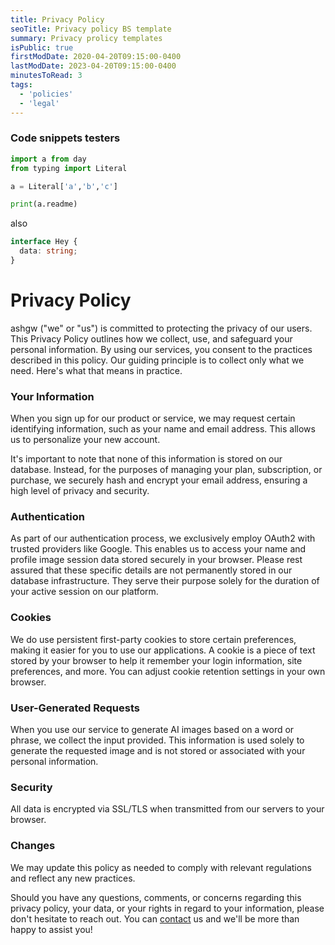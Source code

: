 ```yaml
---
title: Privacy Policy
seoTitle: Privacy policy BS template
summary: Privacy prolicy templates
isPublic: true
firstModDate: 2020-04-20T09:15:00-0400
lastModDate: 2023-04-20T09:15:00-0400
minutesToRead: 3
tags:
  - 'policies'
  - 'legal'
---
```


### Code snippets testers

```python
import a from day
from typing import Literal

a = Literal['a','b','c']

print(a.readme)
```

also

```typescript
interface Hey {
  data: string;
}
```

# **Privacy Policy**

<div className="row p-2 mx-2" style={{ fontWeight: '400' }}>
  ashgw ("we" or "us") is committed to protecting the privacy of our users. This
  Privacy Policy outlines how we collect, use, and safeguard your personal
  information. By using our services, you consent to the practices described in
  this policy. Our guiding principle is to collect only what we need. Here's
  what that means in practice.
</div>

### **Your Information**

<div className = "row p-2 mx-2" style = {{fontWeight: '400'}}>

When you sign up for our product or service, we may request certain identifying information, such as your name and email address. This allows us to personalize your new account.

It's important to note that none of this information is stored on our database. Instead, for the purposes of managing your plan, subscription, or purchase, we securely hash and encrypt your email address, ensuring a high level of privacy and security.

</div>

### **Authentication**

<div className = "row p-2 mx-2" style = {{fontWeight: '400'}}>

As part of our authentication process, we exclusively employ OAuth2 with trusted providers like Google. This enables us to access your name and profile image session data stored securely in your browser. Please rest assured that these specific details are not permanently stored in our database infrastructure. They serve their purpose solely for the duration of your active session on our platform.

</div>

### **Cookies**

<div className = "row p-2 mx-2" style = {{fontWeight: '400'}}>

We do use persistent first-party cookies to store certain preferences, making it easier for you to use our applications. A cookie is a piece of text stored by your browser to help it remember your login information, site preferences, and more. You can adjust cookie retention settings in your own browser.

</div>

### **User-Generated Requests**

<div className = "row p-2 mx-2" style = {{fontWeight: '400'}}>

When you use our service to generate AI images based on a word or phrase, we collect the input provided. This information is used solely to generate the requested image and is not stored or associated with your personal information.

</div>

### **Security**

<div className = "row p-2 mx-2" style = {{fontWeight: '400'}}>

All data is encrypted via SSL/TLS when transmitted from our servers to your browser.

</div>

### **Changes**

<div className = "row p-2 mx-2" style = {{fontWeight: '400'}}>

We may update this policy as needed to comply with relevant regulations and reflect any new practices.

Should you have any questions, comments, or concerns regarding this privacy policy, your data, or your rights in regard to your information, please don't hesitate to reach out. You can [contact](/contact) us and we'll be more than happy to assist you!

</div>

